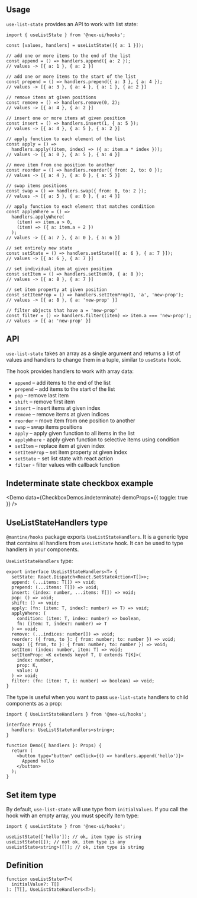 

## Usage

`use-list-state` provides an API to work with list state:

```tsx
import { useListState } from '@nex-ui/hooks';

const [values, handlers] = useListState([{ a: 1 }]);

// add one or more items to the end of the list
const append = () => handlers.append({ a: 2 });
// values -> [{ a: 1 }, { a: 2 }]

// add one or more items to the start of the list
const prepend = () => handlers.prepend({ a: 3 }, { a: 4 });
// values -> [{ a: 3 }, { a: 4 }, { a: 1 }, { a: 2 }]

// remove items at given positions
const remove = () => handlers.remove(0, 2);
// values -> [{ a: 4 }, { a: 2 }]

// insert one or more items at given position
const insert = () => handlers.insert(1, { a: 5 });
// values -> [{ a: 4 }, { a: 5 }, { a: 2 }]

// apply function to each element of the list
const apply = () =>
  handlers.apply((item, index) => ({ a: item.a * index }));
// values -> [{ a: 0 }, { a: 5 }, { a: 4 }]

// move item from one position to another
const reorder = () => handlers.reorder({ from: 2, to: 0 });
// values -> [{ a: 4 }, { a: 0 }, { a: 5 }]

// swap items positions
const swap = () => handlers.swap({ from: 0, to: 2 });
// values -> [{ a: 5 }, { a: 0 }, { a: 4 }]

// apply function to each element that matches condition
const applyWhere = () =>
  handlers.applyWhere(
    (item) => item.a > 0,
    (item) => ({ a: item.a + 2 })
  );
// values -> [{ a: 7 }, { a: 0 }, { a: 6 }]

// set entirely new state
const setState = () => handlers.setState([{ a: 6 }, { a: 7 }]);
// values -> [{ a: 6 }, { a: 7 }]

// set individual item at given position
const setItem = () => handlers.setItem(0, { a: 8 });
// values -> [{ a: 8 }, { a: 7 }]

// set item property at given position
const setItemProp = () => handlers.setItemProp(1, 'a', 'new-prop');
// values -> [{ a: 8 }, { a: 'new-prop' }]

// filter objects that have a = 'new-prop'
const filter = () => handlers.filter((item) => item.a === 'new-prop');
// values -> [{ a: 'new-prop' }]
```

## API

`use-list-state` takes an array as a single argument and
returns a list of values and handlers to change them in a tuple, similar to `useState` hook.

The hook provides handlers to work with array data:

- `append` – add items to the end of the list
- `prepend` – add items to the start of the list
- `pop` – remove last item
- `shift` – remove first item
- `insert` – insert items at given index
- `remove` – remove items at given indices
- `reorder` – move item from one position to another
- `swap` – swap items positions
- `apply` – apply given function to all items in the list
- `applyWhere` - apply given function to selective items using condition
- `setItem` – replace item at given index
- `setItemProp` – set item property at given index
- `setState` – set list state with react action
- `filter` - filter values with callback function

## Indeterminate state checkbox example

<Demo
  data={CheckboxDemos.indeterminate}
  demoProps={{ toggle: true }}
/>

## UseListStateHandlers type

`@mantine/hooks` package exports `UseListStateHandlers`. It is a generic type
that contains all handlers from `useListState` hook. It can be used to type
handlers in your components.

`UseListStateHandlers` type:

```tsx
export interface UseListStateHandlers<T> {
  setState: React.Dispatch<React.SetStateAction<T[]>>;
  append: (...items: T[]) => void;
  prepend: (...items: T[]) => void;
  insert: (index: number, ...items: T[]) => void;
  pop: () => void;
  shift: () => void;
  apply: (fn: (item: T, index?: number) => T) => void;
  applyWhere: (
    condition: (item: T, index: number) => boolean,
    fn: (item: T, index?: number) => T
  ) => void;
  remove: (...indices: number[]) => void;
  reorder: ({ from, to }: { from: number; to: number }) => void;
  swap: ({ from, to }: { from: number; to: number }) => void;
  setItem: (index: number, item: T) => void;
  setItemProp: <K extends keyof T, U extends T[K]>(
    index: number,
    prop: K,
    value: U
  ) => void;
  filter: (fn: (item: T, i: number) => boolean) => void;
}
```

The type is useful when you want to pass `use-list-state` handlers to child components
as a prop:

```tsx
import { UseListStateHandlers } from '@nex-ui/hooks';

interface Props {
  handlers: UseListStateHandlers<string>;
}

function Demo({ handlers }: Props) {
  return (
    <button type="button" onClick={() => handlers.append('hello')}>
      Append hello
    </button>
  );
}
```

## Set item type

By default, `use-list-state` will use type from `initialValues`.
If you call the hook with an empty array, you must specify item type:

```tsx
import { useListState } from '@nex-ui/hooks';

useListState(['hello']); // ok, item type is string
useListState([]); // not ok, item type is any
useListState<string>([]); // ok, item type is string
```

## Definition

```tsx
function useListState<T>(
  initialValue?: T[]
): [T[], UseListStateHandlers<T>];
```
